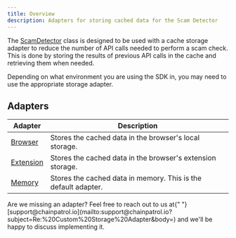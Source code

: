 ```yaml
---
title: Overview
description: Adapters for storing cached data for the Scam Detector
---
```


The [ScamDetector](/sdk/scam-detector/overview) class is designed to be used with a cache storage adapter
to reduce the number of API calls needed to perform a scam check. This is done by storing the
results of previous API calls in the cache and retrieving them when needed.

Depending on what environment you are using the SDK in, you may need to use the appropriate storage adapter.

## Adapters

| Adapter                  | Description                                                    |
| ------------------------ | -------------------------------------------------------------- |
| [Browser](./browser)     | Stores the cached data in the browser's local storage.         |
| [Extension](./extension) | Stores the cached data in the browser's extension storage.     |
| [Memory](./memory)       | Stores the cached data in memory. This is the default adapter. |

<Note>
  Are we missing an adapter? Feel free to reach out to us at{" "}
  [support@chainpatrol.io](mailto:support@chainpatrol.io?subject=Re:%20Custom%20Storage%20Adapter&body=)
  and we'll be happy to discuss implementing it.
</Note>
